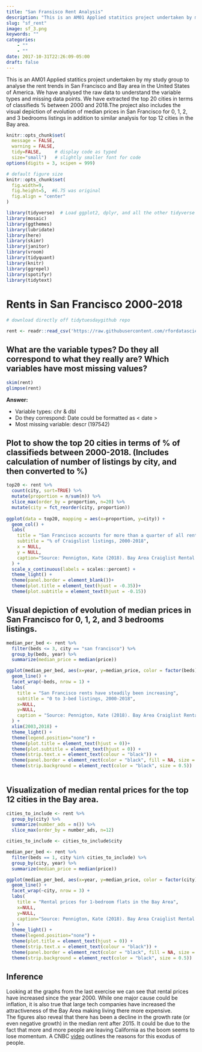 ```yaml
---
title: "San Fransisco Rent Analysis"
description: "This is an AM01 Applied statitics project undertaken by my study group to analyse the rent trends in San Francisco and Bay area in the United States of America."
slug: "sf_rent"
image: sf_3.png
keywords: ""
categories: 
    - ""
    - ""
date: 2017-10-31T22:26:09-05:00
draft: false
---
```


This is an AM01 Applied statitics project undertaken by my study group to analyse the rent trends in San Francisco and Bay area in the United States of America. We have analysed the raw data to understand the variable types and missing data points. We have extracted the top 20 cities in terms of classifieds % between 2000 and 2018.The project also includes the visual depiction of evolution of median prices in San Francisco for 0, 1, 2, and 3 bedrooms listings in addition to similar analysis for top 12 cities in the Bay area.

```r
knitr::opts_chunk$set(
  message = FALSE, 
  warning = FALSE, 
  tidy=FALSE,     # display code as typed
  size="small")   # slightly smaller font for code
options(digits = 3, scipen = 999)

# default figure size
knitr::opts_chunk$set(
  fig.width=9, 
  fig.height=5,  #6.75 was original
  fig.align = "center"
)
```

```r
library(tidyverse)  # Load ggplot2, dplyr, and all the other tidyverse packages
library(mosaic)
library(ggthemes)
library(lubridate)
library(here)
library(skimr)
library(janitor)
library(vroom)
library(tidyquant)
library(knitr)
library(ggrepel)
library(spotifyr)
library(tidytext)
```

# Rents in San Francisco 2000-2018

```r
# download directly off tidytuesdaygithub repo

rent <- readr::read_csv('https://raw.githubusercontent.com/rfordatascience/tidytuesday/master/data/2022/2022-07-05/rent.csv')

```

## What are the variable types? Do they all correspond to what they really are? Which variables have most missing values?

```r

skim(rent)
glimpse(rent)

```

**Answer:**

-   Variable types: chr & dbl\
-   Do they correspond: Date could be formatted as \< date \>\
-   Most missing variable: descr (197542)\

## Plot to show the top 20 cities in terms of % of classifieds between 2000-2018. (Includes calculation of number of listings by city, and then converted to %)

```r

top20 <- rent %>% 
  count(city, sort=TRUE) %>% 
  mutate(proportion = n/sum(n)) %>% 
  slice_max(order_by = proportion, n=20) %>% 
  mutate(city = fct_reorder(city, proportion))
  
ggplot(data = top20, mapping = aes(x=proportion, y=city)) +
  geom_col() +
  labs(
    title = "San Francisco accounts for more than a quarter of all rental classifieds",
    subtitle = "% of Craigslist listings, 2000-2018",
    x = NULL,
    y = NULL,
    caption="Source: Pennigton, Kate (2018). Bay Area Craiglist Rental Housing Posts, 2000-2018"
  ) +
  scale_x_continuous(labels = scales::percent) +
  theme_light() +
  theme(panel.border = element_blank())+
  theme(plot.title = element_text(hjust = -0.35))+
  theme(plot.subtitle = element_text(hjust = -0.15))

```

## Visual depiction of evolution of median prices in San Francisco for 0, 1, 2, and 3 bedrooms listings.

```r

median_per_bed <- rent %>% 
  filter(beds <= 3, city == "san francisco") %>% 
  group_by(beds, year) %>% 
  summarize(median_price = median(price))

ggplot(median_per_bed, aes(x=year, y=median_price, color = factor(beds))) +
  geom_line() +
  facet_wrap(~beds, nrow = 1) +
  labs(
    title = "San Francisco rents have steadily been increasing",
    subtitle = "0 to 3-bed listings, 2000-2018",
    x=NULL,
    y=NULL,
    caption = "Source: Pennigton, Kate (2018). Bay Area Craiglist Rental Housing Posts, 2000-2018"
  ) +
  xlim(2003,2018) +
  theme_light() +
  theme(legend.position="none") +
  theme(plot.title = element_text(hjust = 0))+
  theme(plot.subtitle = element_text(hjust = 0)) +
  theme(strip.text.x = element_text(colour = "black")) +
  theme(panel.border = element_rect(color = "black", fill = NA, size = 0.5)) +
  theme(strip.background = element_rect(color = "black", size = 0.5))
  
```

## Visualization of median rental prices for the top 12 cities in the Bay area.

```r

cities_to_include <- rent %>% 
  group_by(city) %>% 
  summarize(number_ads = n()) %>%
  slice_max(order_by = number_ads, n=12)

cities_to_include <- cities_to_include$city

median_per_bed <- rent %>% 
  filter(beds == 1, city %in% cities_to_include) %>% 
  group_by(city, year) %>% 
  summarize(median_price = median(price)) 

ggplot(median_per_bed, aes(x=year, y=median_price, color = factor(city))) +
  geom_line() +
  facet_wrap(~city, nrow = 3) +
  labs(
    title = "Rental prices for 1-bedroom flats in the Bay Area",
    x=NULL,
    y=NULL,
    caption="Source: Pennigton, Kate (2018). Bay Area Craiglist Rental Housing Posts, 2000-2018"
  ) +
  theme_light() +
  theme(legend.position="none") +
  theme(plot.title = element_text(hjust = 0)) +
  theme(strip.text.x = element_text(colour = "black")) +
  theme(panel.border = element_rect(color = "black", fill = NA, size = 0.5)) +
  theme(strip.background = element_rect(color = "black", size = 0.5))

```

## Inference 

Looking at the graphs from the last exercise we can see that rental prices have increased since the year 2000. While one major cause could be inflation, it is also true that large tech companies have increased the attractiveness of the Bay Area making living there more expensive.\
The figures also reveal that there has been a decline in the growth rate (or even negative growth) in the median rent after 2015. It could be due to the fact that more and more people are leaving California as the boom seems to lose momentum. A CNBC [video](https://www.youtube.com/watch?v=Ez90rXhMWjE) outlines the reasons for this exodus of people.\

